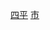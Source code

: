 {{Catnav|頁面分類|...|中国各省城市|吉林城市|吉林县级市}}
{{Catnav|頁面分類|...|吉林行政区划|吉林县级行政区|吉林县级市}}
{{Catnav|頁面分類|...|吉林地级市|四平|四平行政区划|四平区县市}}
[[Category:吉林县级市|四平]]
[[Category:长春区县市|市]]
{{catmore|公主岭市|吉林省公主岭市}}